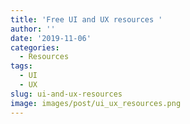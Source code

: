 ```yaml
---
title: 'Free UI and UX resources '
author: ''
date: '2019-11-06'
categories:
  - Resources
tags:
  - UI
  - UX
slug: ui-and-ux-resources
image: images/post/ui_ux_resources.png
---
```


<br>

<head>
<meta charset="utf-8">
<meta name="viewport" content="width=device-width, initial-scale=1">
<link rel="stylesheet" href="https://maxcdn.bootstrapcdn.com/bootstrap/4.3.1/css/bootstrap.min.css">
<link
  rel="stylesheet"
  href="https://cdn.rawgit.com/afeld/bootstrap-toc/v1.0.1/dist/bootstrap-toc.min.css"
/>
<script src="https://ajax.googleapis.com/ajax/libs/jquery/3.4.1/jquery.min.js"></script>
<script src="https://cdnjs.cloudflare.com/ajax/libs/popper.js/1.14.7/umd/popper.min.js"></script>
<script src="https://maxcdn.bootstrapcdn.com/bootstrap/4.3.1/js/bootstrap.min.js"></script>
<script src="https://cdn.rawgit.com/afeld/bootstrap-toc/v1.0.1/dist/bootstrap-toc.min.js"></script>
</head>
<body>

<body data-spy="scroll" data-target="#toc"> 
<div class="container">
<div class="row">
<!-- sidebar, which will move to the top on a small screen -->
<div class="col-sm-2">
<nav id="toc" data-toggle="toc" class="sticky-top" style='padding-top:40px'></nav>
</div>
<!-- main content area -->
<div class="col-sm-10">




</div>
</div>
</div>
</body>